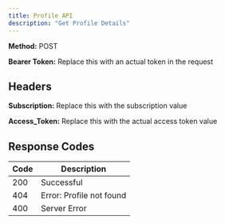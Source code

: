 ```yaml
---
title: Profile API
description: "Get Profile Details"
---
```


**Method:** POST <br />

**Bearer Token:** Replace this with an actual token in the request

## Headers
**Subscription:** Replace this with the subscription value <br />

**Access_Token:** Replace this with the actual access token value

## Response Codes

| Code | Description                     |
| ---- | ------------------------------- |
| 200  | Successful                      |
| 404  | Error: Profile not found        |
| 400  | Server Error                    |
